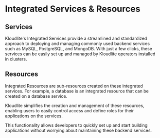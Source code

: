 
# Integrated Services & Resources

## Services

Kloudlite's Integrated Services provide a streamlined and standardized approach to deploying and managing commonly used backend services such as MySQL, PostgreSQL, and MongoDB. With just a few clicks, these services can be easily set up and managed by Kloudlite operators installed in clusters.

<VideoPlayer src="/docs/core-components/create-integrated-service.mp4"/>


## Resources
Integrated Resources are sub-resources created on these integrated services. For example, a database is an integrated resource that can be created on a database service.

Kloudlite simplifies the creation and management of these resources, enabling users to easily control access and define roles for their applications on the services.

This functionality allows developers to quickly set up and start building applications without worrying about maintaining these backend services.

<VideoPlayer src="/docs/core-components/create-integrated-resource.mp4"/>
